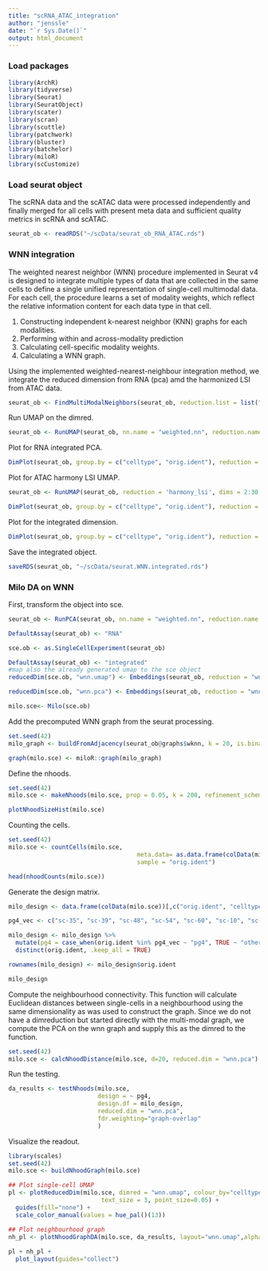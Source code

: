 ```yaml
---
title: "scRNA_ATAC_integration"
author: "jenssle"
date: "`r Sys.Date()`"
output: html_document
---
```


### Load packages 

```r
library(ArchR)
library(tidyverse)
library(Seurat)
library(SeuratObject)
library(scater)
library(scran)
library(scuttle)
library(patchwork)
library(bluster)
library(batchelor)
library(miloR)
library(scCustomize)
```

### Load seurat object 

The scRNA data and the scATAC data were processed independently and finally merged for all cells with present meta data and sufficient quality metrics in scRNA and scATAC.

```r
seurat_ob <- readRDS("~/scData/seurat_ob_RNA_ATAC.rds")
```

### WNN integration

The weighted nearest neighbor (WNN) procedure implemented in Seurat v4 is designed to integrate multiple types of data that are collected in the same cells to define a single unified representation of single-cell multimodal data. For each cell, the procedure learns a set of modality weights, which reflect the relative information content for each data type in that cell. 

(1) Constructing independent k-nearest neighbor (KNN) graphs for each modalities. 
(2) Performing within and across-modality prediction 
(3) Calculating cell-specific modality weights. 
(4) Calculating a WNN graph.

Using the implemented weighted-nearest-neighbour integration method, we integrate the reduced dimension from RNA (pca) amd the harmonized LSI from ATAC data.

```r
seurat_ob <- FindMultiModalNeighbors(seurat_ob, reduction.list = list("pca", "harmony_lsi"), dims.list = list(1:50, 2:30))
```

Run UMAP on the dimred.

```r
seurat_ob <- RunUMAP(seurat_ob, nn.name = "weighted.nn", reduction.name = "wnn.umap", reduction.key = "wnnUMAP_")
```

Plot for RNA integrated PCA. 

```r
DimPlot(seurat_ob, group.by = c("celltype", "orig.ident"), reduction = "umap", label = FALSE, label.size = 2.5, repel = TRUE, raster = FALSE)
```

Plot for ATAC harmony LSI UMAP. 

```r
seurat_ob <- RunUMAP(seurat_ob, reduction = 'harmony_lsi', dims = 2:30, reduction.name = "umap.atac", reduction.key = "atacUMAP_")

DimPlot(seurat_ob, group.by = c("celltype", "orig.ident"), reduction = "umap.atac", label = FALSE, label.size = 2.5, repel = TRUE,  raster = FALSE)
```

Plot for the integrated dimension.

```r
DimPlot(seurat_ob, group.by = c("celltype", "orig.ident"), reduction = "wnn.umap", label = FALSE, label.size = 2.5, repel = TRUE, raster = FALSE)
```

Save the integrated object.

```r
saveRDS(seurat_ob, "~/scData/seurat.WNN.integrated.rds")
```


### Milo DA on WNN

First, transform the object into sce. 

```r
seurat_ob <- RunPCA(seurat_ob, nn.name = "weighted.nn", reduction.name = "wnn.pca", reduction.key = "wnnPCA_")

DefaultAssay(seurat_ob) <- "RNA"

sce.ob <- as.SingleCellExperiment(seurat_ob)

DefaultAssay(seurat_ob) <- "integrated"
#map also the already generated umap to the sce object
reducedDim(sce.ob, "wnn.umap") <- Embeddings(seurat_ob, reduction = "wnn.umap")

reducedDim(sce.ob, "wnn.pca") <- Embeddings(seurat_ob, reduction = "wnn.pca")

milo.sce<- Milo(sce.ob)
```

Add the precomputed WNN graph from the seurat processing. 

```r
set.seed(42)
milo_graph <- buildFromAdjacency(seurat_ob@graphs$wknn, k = 20, is.binary = TRUE) 

graph(milo.sce) <- miloR::graph(milo_graph)
```

Define the nhoods. 

```r
set.seed(42)
milo.sce <- makeNhoods(milo.sce, prop = 0.05, k = 200, refinement_scheme="graph", refined = TRUE)

plotNhoodSizeHist(milo.sce)
```

Counting the cells. 

```r
set.seed(42)
milo.sce <- countCells(milo.sce, 
                                    meta.data= as.data.frame(colData(milo.sce)),
                                    sample = "orig.ident")

head(nhoodCounts(milo.sce))
```

Generate the design matrix. 

```r
milo_design <- data.frame(colData(milo.sce))[,c("orig.ident", "celltype")]

pg4_vec <- c("sc-35", "sc-39", "sc-48", "sc-54", "sc-60", "sc-10", "sc-1", "sc-91A")

milo_design <- milo_design %>%
  mutate(pg4 = case_when(orig.ident %in% pg4_vec ~ "pg4", TRUE ~ "other")) %>%
  distinct(orig.ident, .keep_all = TRUE)

rownames(milo_design) <- milo_design$orig.ident

milo_design
```

Compute the neighbourhood connectivity. This function will calculate Euclidean distances between single-cells in a neighbourhood using the same dimensionality as was used to construct the graph. Since we do not have a dimreduction but started directly with the multi-modal graph, we compute the PCA on the wnn graph and supply this as the dimred to the function.

```r
set.seed(42)
milo.sce <- calcNhoodDistance(milo.sce, d=20, reduced.dim = "wnn.pca")
```

Run the testing. 

```r
da_results <- testNhoods(milo.sce, 
                         design = ~ pg4, 
                         design.df = milo_design,
                         reduced.dim = "wnn.pca",
                         fdr.weighting="graph-overlap"
                         )
```

Visualize the readout. 

```r
library(scales)
set.seed(42)
milo.sce <- buildNhoodGraph(milo.sce)

## Plot single-cell UMAP
pl <- plotReducedDim(milo.sce, dimred = "wnn.umap", colour_by="celltype", 
                          text_size = 3, point_size=0.05) +
  guides(fill="none") +
  scale_color_manual(values = hue_pal()(13))

## Plot neighbourhood graph
nh_pl <- plotNhoodGraphDA(milo.sce, da_results, layout="wnn.umap",alpha=0.1)
  
pl + nh_pl +
  plot_layout(guides="collect")
```
